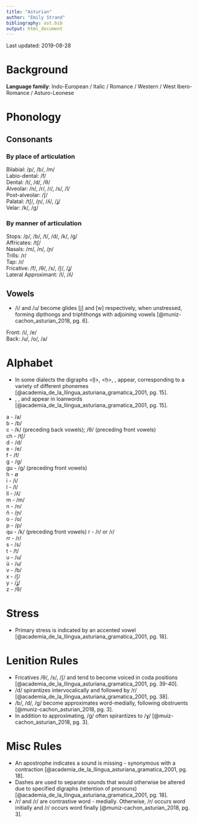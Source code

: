 ```yaml
---
title: "Asturian"
author: "Emily Strand"
bibliography: ast.bib
output: html_document
---
```


Last updated: 2019-08-28

# Background

**Language family**: Indo-European / Italic / Romance / Western / West Ibero-Romance / Asturo-Leonese

# Phonology

## Consonants

### By place of articulation

Bilabial: /p/, /b/, /m/  
Labio-dental: /f/  
Dental: /t/, /d/, /θ/  
Alveolar: /n/, /r/, /ɾ/, /s/, /l/  
Post-alveolar: /ʃ/  
Palatal: /tʃ/, /ɲ/, /ʎ/, /ʝ/  
Velar: /k/, /g/  

### By manner of articulation

Stops: /p/, /b/, /t/, /d/, /k/, /g/  
Affricates: /tʃ/  
Nasals: /m/, /n/, /ɲ/  
Trills: /r/  
Tap: /ɾ/  
Fricative: /f/, /θ/, /s/, /ʃ/, /ʝ/  
Lateral Approximant: /l/, /ʎ/  

## Vowels

* /i/ and /u/ become glides [j] and [w] respectively, when unstressed, forming dipthongs and triphthongs with adjoining vowels [@muniz-cachon_asturian_2018, pg. 6].

Front: /i/, /e/  
Back: /u/, /o/, /a/    

# Alphabet

* In some dialects the digraphs <ḷḷ>, <ḥ>, <ts>, <yy> appear, corresponding to a variety of different phonemes [@academia_de_la_llingua_asturiana_gramatica_2001, pg. 15].  
* <j>, <k>, and <w> appear in loanwords [@academia_de_la_llingua_asturiana_gramatica_2001, pg. 15].   

a - /a/  
b - /b/  
c - /k/ (preceding back vowels); /θ/ (preceding front vowels)  
  ch - /tʃ/  
d - /d/  
e - /e/  
f - /f/  
g - /g/  
  gu - /g/ (preceding front vowels)  
h - ∅  
i - /i/  
l - /l/  
  ll - /ʎ/  
m - /m/  
n - /n/  
ñ - /ɲ/  
o - /o/  
p - /p/  
qu - /k/ (preceding front vowels)
r - /r/ or /ɾ/  
  rr - /r/  
s - /s/  
t - /t/  
u - /u/  
  ü - /u/  
v - /b/  
x - /ʃ/  
y - /ʝ/  
z - /θ/  

# Stress

* Primary stress is indicated by an accented vowel [@academia_de_la_llingua_asturiana_gramatica_2001, pg. 18].  

# Lenition Rules

* Fricatives /θ/, /s/, /ʃ/ and tend to become voiced in coda positions [@academia_de_la_llingua_asturiana_gramatica_2001, pg. 39-40].  
* /d/ spirantizes intervocalically and followed by /r/ [@academia_de_la_llingua_asturiana_gramatica_2001, pg. 38].  
* /b/, /d/, /g/ become approximates word-medially, following obstruents [@muniz-cachon_asturian_2018, pg. 3].    
* In addition to approximating, /g/ often spirantizes to /ɣ/ [@muiz-cachon_asturian_2018, pg. 3].  


# Misc Rules

* An apostrophe indicates a sound is missing - synonymous with a contraction [@academia_de_la_llingua_asturiana_gramatica_2001, pg. 18].  
* Dashes are used to separate sounds that would otherwise be altered due to specified digraphs (retention of pronouns) [@academia_de_la_llingua_asturiana_gramatica_2001, pg. 18].  
* /r/ and /ɾ/ are contrastive word - medially. Otherwise, /r/ occurs word initially and /ɾ/ occurs word finally [@muniz-cachon_asturian_2018, pg. 3].  
